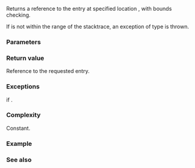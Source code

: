 {{cpp/utility/basic_stacktrace/title | at}}
{{cpp/utility/basic_stacktrace/navbar}}
{{ddcl | since=c++23 |
const_reference at( size_type pos ) const;
}}

Returns a reference to the entry at specified location {{tt|pos}}, with bounds checking. 

If {{tt|pos}} is not within the range of the stacktrace, an exception of type {{lc|std::out_of_range}} is thrown.

===Parameters===
{{par begin}}
{{par | pos | position of the stacktrace entry to return}}
{{par end}}

===Return value===
Reference to the requested entry.

===Exceptions===
{{lc|std::out_of_range}} if {{c|1=pos &gt;= size()}}.

===Complexity===
Constant.

===Example===
{{example}}

===See also===
{{dsc begin}}
{{dsc inc | cpp/utility/basic_stacktrace/dsc operator at}}
{{dsc end}}

{{langlinks|es|ja|ru|zh}}